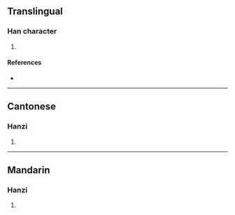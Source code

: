 {{character info/new}}
==Translingual==

===Han character===
{{Han char|rn=94|rad=犬|as=05|sn=9|four=60433|canj=BUIK|ids=⿱目犬}}

# {{defn|Han|sort=犬05}}

====References====
* {{Han ref|kx=0708.160|dkj=20320|dj=1121.010|hdz=21338.050|uh=72CA|ud=29386|bh=CFBE|bd=53182}}

----

==Cantonese==

===Hanzi===
{{yue-hanzi|jyut=gwik1|y=gwik1}}

# {{defn|lang=yue|sort=犬05}}

----

==Mandarin==

===Hanzi===
{{cmn-hanzi|pin=[[jú]] ([[ju2]])|wg=chü<sup>2</sup>}}

# {{defn|lang=cmn|sort=犬05}}